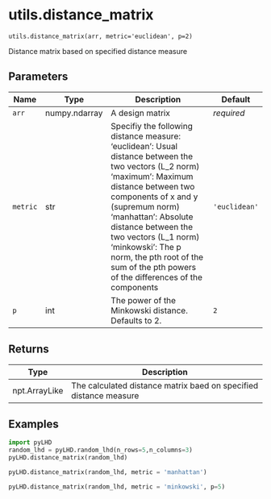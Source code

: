 # utils.distance_matrix { #pyLHD.utils.distance_matrix }

`utils.distance_matrix(arr, metric='euclidean', p=2)`

Distance matrix based on specified distance measure

## Parameters

| Name     | Type          | Description                                                                                                                                                                                                                                                                                                                                                      | Default       |
|----------|---------------|------------------------------------------------------------------------------------------------------------------------------------------------------------------------------------------------------------------------------------------------------------------------------------------------------------------------------------------------------------------|---------------|
| `arr`    | numpy.ndarray | A design matrix                                                                                                                                                                                                                                                                                                                                                  | _required_    |
| `metric` | str           | Specifiy the following distance measure:  'euclidean': Usual distance between the two vectors (L_2 norm) 'maximum': Maximum distance between two components of x and y (supremum norm) 'manhattan': Absolute distance between the two vectors (L_1 norm) 'minkowski': The p norm, the pth root of the sum of the pth powers of the differences of the components | `'euclidean'` |
| `p`      | int           | The power of the Minkowski distance. Defaults to 2.                                                                                                                                                                                                                                                                                                              | `2`           |

## Returns

| Type          | Description                                                       |
|---------------|-------------------------------------------------------------------|
| npt.ArrayLike | The calculated distance matrix baed on specified distance measure |

## Examples



```python
import pyLHD
random_lhd = pyLHD.random_lhd(n_rows=5,n_columns=3)
pyLHD.distance_matrix(random_lhd)
```
```python
pyLHD.distance_matrix(random_lhd, metric = 'manhattan')
```
```python
pyLHD.distance_matrix(random_lhd, metric = 'minkowski', p=5)
```